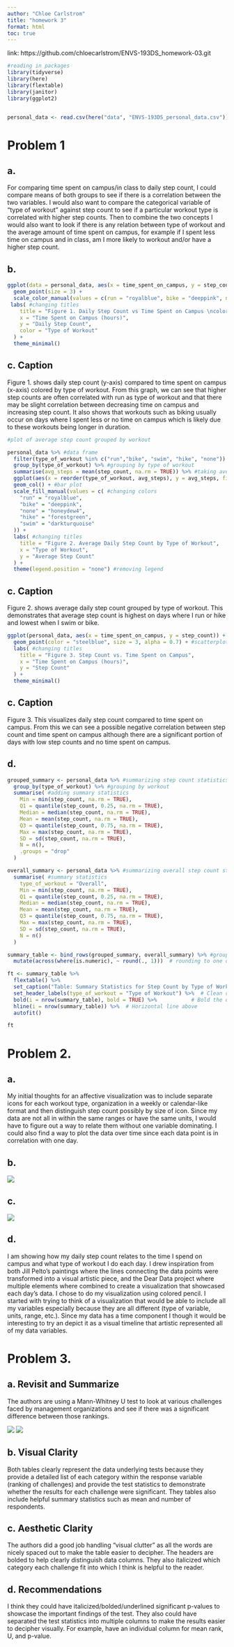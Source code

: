 ```yaml
---
author: "Chloe Carlstrom"
title: "homework 3"
format: html
toc: true
---
```


link: https://github.com/chloecarlstrom/ENVS-193DS_homework-03.git

```r
#reading in packages
library(tidyverse)
library(here)
library(flextable)
library(janitor)
library(ggplot2)


personal_data <- read.csv(here("data", "ENVS-193DS_personal_data.csv")) #reading in file and saving as object


```

# Problem 1

## a. 
For comparing time spent on campus/in class to daily step count, I could compare means of both groups to see if there is a correlation between the two variables. I would also want to compare the categorical variable of "type of workout" against step count to see if a particular workout type is correlated with higher step counts. Then to combine the two concepts I would also want to look if there is any relation between type of workout and the average amount of time spent on campus, for example if I spent less time on campus and in class, am I more likely to workout and/or have a higher step count. 

## b. 

```r
ggplot(data = personal_data, aes(x = time_spent_on_campus, y = step_count, color = type_of_workout)) + #plot of time spent on campus and step count, including type of workout
  geom_point(size = 3) +
  scale_color_manual(values = c(run = "royalblue", bike = "deeppink", none = "honeydew4", swim = "darkturquoise", yoga = "magenta3",kayak = "orange3", hike = "forestgreen" )) + #coloring by type of workout
 labs( #changing titles
    title = "Figure 1. Daily Step Count vs Time Spent on Campus \ncolored by Type of Workout",
    x = "Time Spent on Campus (hours)",
    y = "Daily Step Count",
    color = "Type of Workout"
  ) +
  theme_minimal()

```

## c. Caption
Figure 1. shows daily step count (y-axis) compared to time spent on campus (x-axis) colored by type of workout. From this graph, we can see that higher step counts are often correlated with run as type of workout and that there may be slight correlation between decreasing time on campus and increasing step count. It also shows that workouts such as biking usually occur on days where I spent less or no time on campus which is likely due to these workouts being longer in duration.




```r

#plot of average step count grouped by workout

personal_data %>% #data frame
  filter(type_of_workout %in% c("run","bike", "swim", "hike", "none")) %>% #filtering workouts
  group_by(type_of_workout) %>% #grouping by type of workout
  summarise(avg_steps = mean(step_count, na.rm = TRUE)) %>% #taking average of step count
  ggplot(aes(x = reorder(type_of_workout, avg_steps), y = avg_steps, fill = type_of_workout)) + #creating axes and fill
  geom_col() + #bar plot
  scale_fill_manual(values = c( #changing colors
    "run" = "royalblue",
    "bike" = "deeppink",
    "none" = "honeydew4",
    "hike" = "forestgreen",
    "swim" = "darkturquoise"
  )) +
  labs( #changing titles
    title = "Figure 2. Average Daily Step Count by Type of Workout",
    x = "Type of Workout",
    y = "Average Step Count"
  ) +
  theme(legend.position = "none") #removing legend


```

## c. Caption
Figure 2. shows average daily step count grouped by type of workout. This demonstrates that average step count is highest on days where I run or hike and lowest when I swim or bike. 


```r

ggplot(personal_data, aes(x = time_spent_on_campus, y = step_count)) + #plot of time spent on campus and step count
  geom_point(color = "steelblue", size = 3, alpha = 0.7) + #scatterplot
  labs( #changing titles
    title = "Figure 3. Step Count vs. Time Spent on Campus",
    x = "Time Spent on Campus (hours)",
    y = "Step Count"
  ) +
  theme_minimal()
```

## c. Caption
Figure 3. This visualizes daily step count compared to time spent on campus. From this we can see a possible negative correlation between step count and time spent on campus although there are a significant portion of days with low step counts and no time spent on campus. 


## d. 
```r
grouped_summary <- personal_data %>% #summarizing step count statistics by type of workout
  group_by(type_of_workout) %>% #grouping by workout
  summarise( #adding summary statistics
    Min = min(step_count, na.rm = TRUE),
    Q1 = quantile(step_count, 0.25, na.rm = TRUE),
    Median = median(step_count, na.rm = TRUE),
    Mean = mean(step_count, na.rm = TRUE),
    Q3 = quantile(step_count, 0.75, na.rm = TRUE),
    Max = max(step_count, na.rm = TRUE),
    SD = sd(step_count, na.rm = TRUE),
    N = n(),
    .groups = "drop"
  )

```

```r

overall_summary <- personal_data %>% #summarizing overall step count statistics
  summarise( #summary statistics
    type_of_workout = "Overall",
    Min = min(step_count, na.rm = TRUE),
    Q1 = quantile(step_count, 0.25, na.rm = TRUE),
    Median = median(step_count, na.rm = TRUE),
    Mean = mean(step_count, na.rm = TRUE),
    Q3 = quantile(step_count, 0.75, na.rm = TRUE),
    Max = max(step_count, na.rm = TRUE),
    SD = sd(step_count, na.rm = TRUE),
    N = n()
  )

```

```r
summary_table <- bind_rows(grouped_summary, overall_summary) %>% #grouping summaries together
  mutate(across(where(is.numeric), ~ round(., 1)))  # rounding to one decimal
```


```r
ft <- summary_table %>%
  flextable() %>%
  set_caption("Table: Summary Statistics for Step Count by Type of Workout") %>%
  set_header_labels(type_of_workout = "Type of Workout") %>%  # Clean column name
  bold(i = nrow(summary_table), bold = TRUE) %>%           # Bold the overall row
  hline(i = nrow(summary_table)) %>%  # Horizontal line above
  autofit()

ft
```

# Problem 2.

## a.
My initial thoughts for an affective visualization was to include separate icons for each workout type, organization in a weekly or calendar-like format and then distinguish step count possibly by size of icon. Since my data are not all in within the same ranges or have the same units, I would have to figure out a way to relate them without one variable dominating. I could also find a way to plot the data over time since each data point is in correlation with one day. 

## b.
![](../sketch.png)

## c.

![](../visualization.png)

## d. 
I am showing how my daily step count relates to the time I spend on campus and what type of workout I do each day. I drew inspiration from both Jill Pelto's paintings where the lines connecting the data points were transformed into a visual artistic piece, and the Dear Data project where multiple elements where combined to create a visualization that showcased each day's data. I chose to do my visualization using colored pencil. I started with trying to think of a visualization that would be able to include all my variables especially because they are all different (type of variable, units, range, etc.). Since my data has a time component I though it would be interesting to try an depict it as a visual timeline that artistic represented all of my data variables. 


# Problem 3.

## a. Revisit and Summarize

The authors are using a Mann-Whitney U test to look at various challenges faced by management organizations and see if there was a significant difference between those rankings.

![](../table3.png)
![](../table4.png)

## b. Visual Clarity

Both tables clearly represent the data underlying tests because they provide a detailed list of each category within the response variable (ranking of challenges) and provide the test statistics to demonstrate whether the results for each challenge were significant. They tables also include helpful summary statistics such as mean and number of respondents. 

## c. Aesthetic Clarity

The authors did a good job handling "visual clutter" as all the words are nicely spaced out to make the table easier to decipher. The headers are bolded to help clearly distinguish data columns. They also italicized which category each challenge fit into which I think is helpful to the reader. 

## d. Recommendations
I think they could have italicized/bolded/underlined significant p-values to showcase the important findings of the test. They also could have separated the test statistics into multiple columns to make the results easier to decipher visually. For example, have an individual column for mean rank, U, and p-value. 


 

